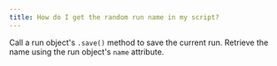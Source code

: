 ```yaml
---
title: How do I get the random run name in my script?
---
```


Call a run object's `.save()` method to save the current run. Retrieve the name using the run object's `name` attribute.
